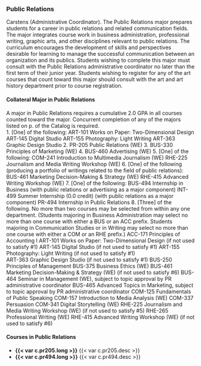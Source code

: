 ### Public Relations
Carstens (Administrative Coordinator). 
The Public Relations major prepares students for a career in public relations and related communication fields. The major integrates course work in business administration, professional writing, graphic arts, and other disciplines relevant to public relations. The curriculum encourages the development of skills and perspectives desirable for learning to manage the successful communication between an organization and its publics. 
Students wishing to complete this major must consult with the Public Relations administrative coordinator no later than the first term of their junior year. Students wishing to register for any of the art courses that count toward this major should consult with the art and art history department prior to course registration. 

#### Collateral Major in Public Relations
A major in Public Relations requires a cumulative 2.0 GPA in all courses counted toward the major.
Concurrent completion of any of the majors listed on p.  of the Catalog is required.  
1. [One] of the following:
   ART-101 Works on Paper: Two-Dimensional Design
   ART-145 Digital Studio
   ART-155 Photography: Light Writing
   ART-363 Graphic Design Studio
2. PR-205 Public Relations (WE)
3. BUS-330 Principles of Marketing (WE)
4. BUS-460 Advertising (WE)
5. [One] of the following:
   COM-241 Introduction to Multimedia Journalism (WE)
   RHE-225 Journalism and Media Writing Workshop (WE)
6. [One] of the following (producing a portfolio of writings related to the field of public relations):
   BUS-461 Marketing Decision-Making & Strategy (WE)
   RHE-415 Advanced Writing Workshop (WE)
7. [One] of the following: 
   BUS-494 Internship in Business (with public relations or advertising as a major component) 
   INT-499 Summer Internship (0.0 credit) (with public relations as a major component)
   PR-494 Internship in Public Relations 
8. [Three] of the following.  No more than two courses may be selected from within any one department. (Students majoring in Business Administration may select no more than one course with either a BUS or an ACC prefix. Students majoring in Communication Studies or in Writing may select no more than one course with either a COM or an RHE prefix.)
    ACC-171 Principles of Accounting I
    ART-101 Works on Paper: Two-Dimensional Design (if not used to satisfy #1)
    ART-145 Digital Studio (if not used to satisfy #1) 
    ART-155 Photography: Light Writing (if not used to satisfy #1)  
    ART-363 Graphic Design Studio (if not used to satisfy #1)
    BUS-250 Principles of Management 
    BUS-375 Business Ethics (WE)
    BUS-461 Marketing Decision-Making & Strategy (WE) (if not used to satisfy #6)
    BUS-464 Seminar in Management (WE), subject to topic approval by PR administrative coordinator
   BUS-465 Advanced Topics in Marketing, subject to topic approval by PR administrative coordinator
   COM-125 Fundamentals of Public Speaking
   COM-157 Introduction to Media Analysis (WE)
   COM-337 Persuasion
   COM-341 Digital Storytelling (WE)
   RHE-225 Journalism and Media Writing Workshop (WE) (if not used to satisfy #5) 
   RHE-265 Professional Writing (WE)
   RHE-415 Advanced Writing Workshop (WE) (if not used to satisfy #6)

#### Courses in Public Relations 
- **{{< var c.pr205.long >}}**
  {{< var c.pr205.desc >}}  
- **{{< var c.pr494.long >}}**
  {{< var c.pr494.desc >}}



